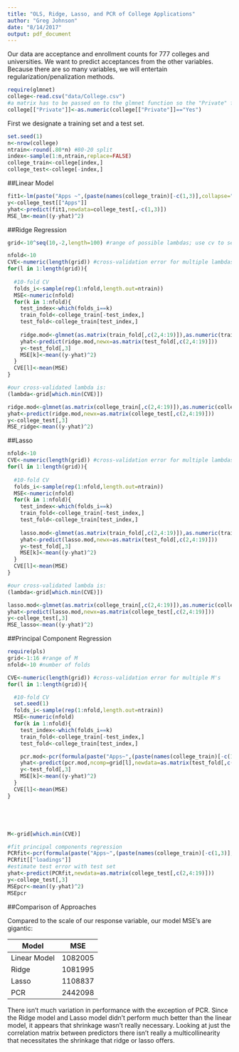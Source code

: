 ```yaml
---
title: "OLS, Ridge, Lasso, and PCR of College Applications"
author: "Greg Johnson"
date: "8/14/2017"
output: pdf_document
---
```


Our data are acceptance and enrollment counts for 777 colleges and universities. We want to predict acceptances from the other variables. Because there are so many variables, we will entertain regularization/penalization methods.

```r
require(glmnet)
college<-read.csv("data/College.csv")
#a matrix has to be passed on to the glmnet function so the "Private" factor has to be converted to a dichotomous integer variable
college[["Private"]]<-as.numeric(college[["Private"]]=="Yes")
```

First we designate a training set and a test set.

```r
set.seed(1)
n<-nrow(college)
ntrain<-round(.80*n) #80-20 split
index<-sample(1:n,ntrain,replace=FALSE)
college_train<-college[index,]
college_test<-college[-index,]
```

##Linear Model

```r
fit1<-lm(paste("Apps ~",(paste(names(college_train)[-c(1,3)],collapse=" + "))),data=college_train)
y<-college_test[["Apps"]]
yhat<-predict(fit1,newdata=college_test[,-c(1,3)])
MSE_lm<-mean((y-yhat)^2)
```


##Ridge Regression

```r
grid<-10^seq(10,-2,length=100) #range of possible lambdas; use cv to select an optimal lambda

nfold<-10
CVE<-numeric(length(grid)) #cross-validation error for multiple lambdas
for(l in 1:length(grid)){
  
  #10-fold CV
  folds_i<-sample(rep(1:nfold,length.out=ntrain))  
  MSE<-numeric(nfold)
  for(k in 1:nfold){
    test_index<-which(folds_i==k)
    train_fold<-college_train[-test_index,]
    test_fold<-college_train[test_index,]
    
    ridge.mod<-glmnet(as.matrix(train_fold[,c(2,4:19)]),as.numeric(train_fold[,3]),alpha=0,lambda=grid[l],thresh=1e-12)
    yhat<-predict(ridge.mod,newx=as.matrix(test_fold[,c(2,4:19)]))
    y<-test_fold[,3]
    MSE[k]<-mean((y-yhat)^2)
  }
  CVE[l]<-mean(MSE)
}

#our cross-validated lambda is:
(lambda<-grid[which.min(CVE)])

ridge.mod<-glmnet(as.matrix(college_train[,c(2,4:19)]),as.numeric(college_train[,3]),alpha=0,lambda=lambda,thresh=1e-12)
yhat<-predict(ridge.mod,newx=as.matrix(college_test[,c(2,4:19)]))
y<-college_test[,3]
MSE_ridge<-mean((y-yhat)^2)
```

##Lasso


```r
nfold<-10
CVE<-numeric(length(grid)) #cross-validation error for multiple lambdas
for(l in 1:length(grid)){
  
  #10-fold CV
  folds_i<-sample(rep(1:nfold,length.out=ntrain))  
  MSE<-numeric(nfold)
  for(k in 1:nfold){
    test_index<-which(folds_i==k)
    train_fold<-college_train[-test_index,]
    test_fold<-college_train[test_index,]
    
    lasso.mod<-glmnet(as.matrix(train_fold[,c(2,4:19)]),as.numeric(train_fold[,3]),alpha=1,lambda=grid[l],thresh=1e-12)
    yhat<-predict(lasso.mod,newx=as.matrix(test_fold[,c(2,4:19)]))
    y<-test_fold[,3]
    MSE[k]<-mean((y-yhat)^2)
  }
  CVE[l]<-mean(MSE)
}

#our cross-validated lambda is:
(lambda<-grid[which.min(CVE)])

lasso.mod<-glmnet(as.matrix(college_train[,c(2,4:19)]),as.numeric(college_train[,3]),alpha=1,lambda=lambda,thresh=1e-12)
yhat<-predict(lasso.mod,newx=as.matrix(college_test[,c(2,4:19)]))
y<-college_test[,3]
MSE_lasso<-mean((y-yhat)^2)
```

##Principal Component Regression

```r
require(pls)
grid<-1:16 #range of M
nfold<-10 #number of folds

CVE<-numeric(length(grid)) #cross-validation error for multiple M's
for(l in 1:length(grid)){

  #10-fold CV
  set.seed(1)
  folds_i<-sample(rep(1:nfold,length.out=ntrain))  
  MSE<-numeric(nfold)
  for(k in 1:nfold){
    test_index<-which(folds_i==k)
    train_fold<-college_train[-test_index,]
    test_fold<-college_train[test_index,]

    pcr.mod<-pcr(formula(paste("Apps~",(paste(names(college_train)[-c(1,3)],collapse=" + ")))),ncomp=grid[l],data=train_fold,scale=TRUE)
    yhat<-predict(pcr.mod,ncomp=grid[l],newdata=as.matrix(test_fold[,c(2,4:19)]))
    y<-test_fold[,3]
    MSE[k]<-mean((y-yhat)^2)
  }
  CVE[l]<-mean(MSE)
}





M<-grid[which.min(CVE)]

#fit principal components regression
PCRfit<-pcr(formula(paste("Apps~",(paste(names(college_train)[-c(1,3)],collapse=" + ")))),ncomp=M,data=college_train,scale=TRUE)
PCRfit[["loadings"]]
#estimate test error with test set
yhat<-predict(PCRfit,newdata=as.matrix(college_test[,c(2,4:19)]))
y<-college_test[,3]
MSEpcr<-mean((y-yhat)^2)
MSEpcr
```

##Comparison of Approaches

Compared to the scale of our response variable, our model MSE's are gigantic:

Model         |  MSE
--------------|---------
Linear Model  | 1082005
Ridge         | 1081995
Lasso         | 1108837
PCR           | 2442098

There isn't much variation in performance with the exception of PCR. Since the Ridge model and Lasso model didn't perform much better than the linear model, it appears that shrinkage wasn't really necessary. Looking at just the correlation matrix between predictors there isn't really a multicollinearity that necessitates the shrinkage that ridge or lasso offers.